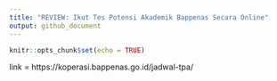 ```yaml
---
title: "REVIEW: Ikut Tes Potensi Akademik Bappenas Secara Online"
output: github_document
---
```


```r
knitr::opts_chunk$set(echo = TRUE)
```

link = https://koperasi.bappenas.go.id/jadwal-tpa/

